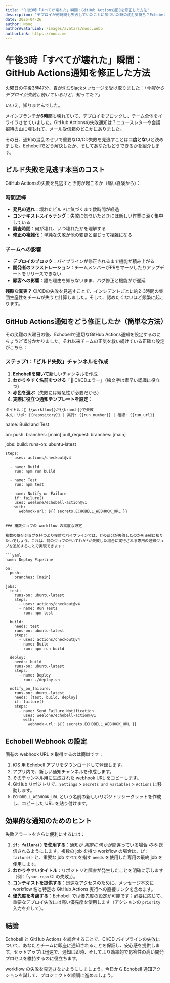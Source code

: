 ```yaml
---
title: "午後3時「すべてが壊れた」瞬間：GitHub Actions通知を修正した方法"
description: "デプロイが何時間も失敗していたことに気づいた時の沈む気持ち？Echobellでインスタント GitHub Actions 失敗通知を設定し、二度と壊れたビルドを見逃さない方法を紹介します。"
date: 2025-04-26
author: Nooc
authorAvatarLink: /images/avatars/nooc.webp
authorLink: https://nooc.me
---
```


# 午後3時「すべてが壊れた」瞬間：GitHub Actions通知を修正した方法

火曜日の午後3時47分、胃が沈むSlackメッセージを受け取りました：*「今朝からデプロイが失敗し続けているけど、知ってた？」*

いいえ。知りませんでした。

メインブランチが**6時間**も壊れていて、デプロイをブロックし、チーム全体をイライラさせていました。GitHub Actionsの失敗通知は？ニュースレターや会議招待の山に埋もれて、メール受信箱のどこかにありました。

その日、通知の混乱のせいで重要なCI/CD失敗を見逃すことは**二度とない**と決めました。Echobellでどう解決したか、そしてあなたもどうできるかを紹介します。

## ビルド失敗を見逃す本当のコスト

GitHub Actionsの失敗を見逃すとき何が起こるか（痛い経験から）：

### 時間泥棒
- **発見の遅れ**：壊れたビルドに気づくまで数時間が経過
- **コンテキストスイッチング**：失敗に気づいたときには新しい作業に深く集中している
- **調査時間**：何が壊れ、いつ壊れたかを理解する
- **修正の複雑化**：単純な失敗が他の変更と混じって複雑になる

### チームへの影響
- **デプロイのブロック**：パイプラインが修正されるまで機能が積み上がる
- **開発者のフラストレーション**：チームメンバーがPRをマージしたりアップデートをリリースできない
- **顧客への影響**：誰も理由を知らないまま、バグ修正と機能がが遅延

**残酷な真実？** CI/CDの失敗を見逃すことで、インシデントごとに約2-3時間の集団生産性をチームが失うと計算しました。そして、認めたくないほど頻繁に起こります。

## GitHub Actions通知をどう修正したか（簡単な方法）

その災難の火曜日の後、Echobellで適切なGitHub Actions通知を設定するのにちょうど15分かかりました。それ以来チームの正気を救い続けている正確な設定がこちら：

### ステップ1：「ビルド失敗」チャンネルを作成

1. **Echobellを開いて**新しいチャンネルを作成
2. **わかりやすく名前をつける**「🚨 CI/CDエラー」（絵文字は素早い認識に役立つ）
3. **赤色を選ぶ**（失敗には緊急性が必要だから）
4. **実際に役立つ通知テンプレートを設定**：

```
タイトル：🚨 {{workflow}}が{{branch}}で失敗
本文：リポ: {{repository}} | 実行: {{run_number}} | 確認: {{run_url}}
```
name: Build and Test

on:
  push:
    branches: [main]
  pull_request:
    branches: [main]

jobs:
  build:
    runs-on: ubuntu-latest

    steps:
      - uses: actions/checkout@v4

      - name: Build
        run: npm run build

      - name: Test
        run: npm test

      - name: Notify on Failure
        if: failure()
        uses: weelone/echobell-action@v1
        with:
          webhook-url: ${{ secrets.ECHOBELL_WEBHOOK_URL }}
```

### 複数ジョブの workflow の高度な設定

複数の依存ジョブを持つより複雑なパイプラインでは、どの部分が失敗したのかを正確に知りたいでしょう。これは、前のジョブの*いずれか*が失敗した場合に実行される専用の通知ジョブを追加することで実現できます：

```yaml
name: Deploy Pipeline

on:
  push:
    branches: [main]

jobs:
  test:
    runs-on: ubuntu-latest
    steps:
      - uses: actions/checkout@v4
      - name: Run Tests
        run: npm test

  build:
    needs: test
    runs-on: ubuntu-latest
    steps:
      - uses: actions/checkout@v4
      - name: Build
        run: npm run build

  deploy:
    needs: build
    runs-on: ubuntu-latest
    steps:
      - name: Deploy
        run: ./deploy.sh

  notify_on_failure:
    runs-on: ubuntu-latest
    needs: [test, build, deploy]
    if: failure()
    steps:
      - name: Send Failure Notification
        uses: weelone/echobell-action@v1
        with:
          webhook-url: ${{ secrets.ECHOBELL_WEBHOOK_URL }}
```

## Echobell Webhook の設定

固有の webhook URL を取得するのは簡単です：

1.  iOS 用 Echobell アプリをダウンロードして登録します。
2.  アプリ内で、新しい通知チャンネルを作成します。
3.  そのチャンネル用に生成された webhook URL をコピーします。
4.  GitHub リポジトリで、`Settings` > `Secrets and variables` > `Actions` に移動します。
5.  `ECHOBELL_WEBHOOK_URL` という名前の新しいリポジトリシークレットを作成し、コピーした URL を貼り付けます。

## 効果的な通知のためのヒント

失敗アラートをさらに便利にするには：

1.  **`if: failure()` を使用する**：通知が _実際に_ 何かが間違っている場合 _のみ_ 送信されるようにします。複数の job を持つ workflow の場合は、`if: failure()` と、重要な job すべてを指す `needs` を使用した専用の最終 job を使用します。
2.  **わかりやすいタイトル**：リポジトリと障害が発生したことを明確に示します（例：「`your-repo` CI の失敗」）。
3.  **コンテキストを提供する**：迅速なアクセスのために、メッセージ本文に workflow 名と特定の GitHub Actions 実行への直接リンクを含めます。
4.  **優先度を考慮する**：Echobell では優先度の設定が可能です；必要に応じて、重要なデプロイ失敗には高い優先度を使用します（アクションの `priority` 入力を介して）。

## 結論

Echobell と GitHub Actions を統合することで、CI/CD パイプラインの失敗について、あなたとチームに即座に通知されることを保証し、安心感を提供します。セットアップは迅速で、通知は即時、そしてより効率的で応答性の高い開発プロセスを維持するのに役立ちます。

workflow の失敗を見逃さないようにしましょう。今日から Echobell 通知アクションを試して、プロジェクトを順調に進めましょう。
